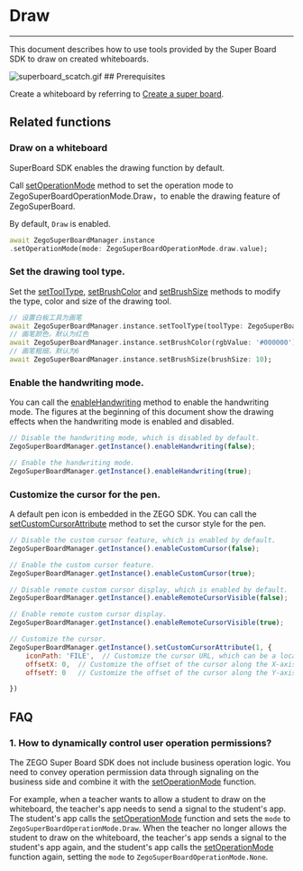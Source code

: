 # Draw 

- - -


This document describes how to use tools provided by the Super Board SDK to draw on created whiteboards.

<Frame width="auto" height="auto" >
  <img src="https://media-resource.spreading.io/docuo/workspace741/896bc39e2e65b82d5670b01b7c131c30/1ced8ebc21.gif" alt="superboard_scatch.gif"/>
</Frame>
## Prerequisites

Create a whiteboard by referring to [Create a super board](../quick-start/create-white-board.mdx).

## Related functions

### Draw on a whiteboard


<Note title="Note">

SuperBoard SDK enables the drawing function by default.
</Note>

Call [setOperationMode](https://pub.dev/documentation/zego_superboard/latest/zego_superboard/ZegoSuperBoardManager/setOperationMode.html) method to set the operation mode to ZegoSuperBoardOperationMode.Draw，to enable the drawing feature of ZegoSuperBoard.

<Note title="Note">

By default, `Draw` is enabled.
</Note>

```dart
await ZegoSuperBoardManager.instance 
.setOperationMode(mode: ZegoSuperBoardOperationMode.draw.value); 
```

### Set the drawing tool type.

Set the [setToolType](https://pub.dev/documentation/zego_superboard/latest/zego_superboard/ZegoSuperBoardManager/setToolType.html), [setBrushColor](https://pub.dev/documentation/zego_superboard/latest/zego_superboard/ZegoSuperBoardManager/setBrushColor.html) and [setBrushSize](https://pub.dev/documentation/zego_superboard/latest/zego_superboard/ZegoSuperBoardManager/setBrushSize.html) methods to modify the type, color and size of the drawing tool.

```dart
// 设置白板工具为画笔 
await ZegoSuperBoardManager.instance.setToolType(toolType: ZegoSuperBoardTool.pen); 
// 画笔颜色，默认为红色 
await ZegoSuperBoardManager.instance.setBrushColor(rgbValue: '#000000'); 
// 画笔粗细，默认为6 
await ZegoSuperBoardManager.instance.setBrushSize(brushSize: 10); 
```

### Enable the handwriting mode.

You can call the [enableHandwriting](https://pub.dev/documentation/zego_superboard/latest/zego_superboard/ZegoSuperBoardManager/enableHandwriting.html) method to enable the handwriting mode. The figures at the beginning of this document show the drawing effects when the handwriting mode is enabled and disabled.

```javascript
// Disable the handwriting mode, which is disabled by default.
ZegoSuperBoardManager.getInstance().enableHandwriting(false);

// Enable the handwriting mode.
ZegoSuperBoardManager.getInstance().enableHandwriting(true);
```

### Customize the cursor for the pen.

A default pen icon is embedded in the ZEGO SDK. You can call the [setCustomCursorAttribute](https://pub.dev/documentation/zego_superboard/latest/zego_superboard/ZegoSuperBoardManager/setCustomCursorAttribute.html) method to set the cursor style for the pen.

```javascript
// Disable the custom cursor feature, which is enabled by default.
ZegoSuperBoardManager.getInstance().enableCustomCursor(false);

// Enable the custom cursor feature.
ZegoSuperBoardManager.getInstance().enableCustomCursor(true);

// Disable remote custom cursor display, which is enabled by default.
ZegoSuperBoardManager.getInstance().enableRemoteCursorVisible(false);

// Enable remote custom cursor display. 
ZegoSuperBoardManager.getInstance().enableRemoteCursorVisible(true);

// Customize the cursor.
ZegoSuperBoardManager.getInstance().setCustomCursorAttribute(1, {
    iconPath: 'FILE',  // Customize the cursor URL, which can be a local or remote URL.
    offsetX: 0,  // Customize the offset of the cursor along the X-axis.
    offsetY: 0   // Customize the offset of the cursor along the Y-axis.

})
```

## FAQ

### 1. How to dynamically control user operation permissions?

The ZEGO Super Board SDK does not include business operation logic. You need to convey operation permission data through signaling on the business side and combine it with the [setOperationMode](https://pub.dev/documentation/zego_superboard/latest/zego_superboard/ZegoSuperBoardManager/setOperationMode.html) function.

For example, when a teacher wants to allow a student to draw on the whiteboard, the teacher's app needs to send a signal to the student's app. The student's app calls the [setOperationMode](https://pub.dev/documentation/zego_superboard/latest/zego_superboard/ZegoSuperBoardManager/setOperationMode.html) function and sets the `mode` to `ZegoSuperBoardOperationMode.Draw`. When the teacher no longer allows the student to draw on the whiteboard, the teacher's app sends a signal to the student's app again, and the student's app calls the [setOperationMode](https://pub.dev/documentation/zego_superboard/latest/zego_superboard/ZegoSuperBoardManager/setOperationMode.html) function again, setting the `mode` to `ZegoSuperBoardOperationMode.None`.
